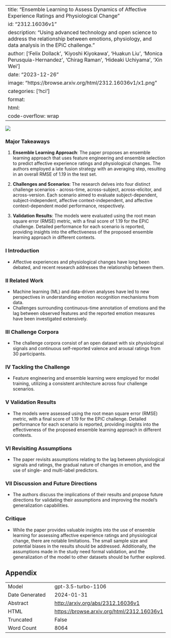 
---
title: "Ensemble Learning to Assess Dynamics of Affective Experience Ratings and Physiological Change"
id: "2312.16036v1"
description: "Using advanced technology and open science to address the relationship between emotions, physiology, and data analysis in the EPiC challenge."
author: ['Felix Dollack', 'Kiyoshi Kiyokawa', 'Huakun Liu', 'Monica Perusquia-Hernandez', 'Chirag Raman', 'Hideaki Uchiyama', 'Xin Wei']
date: "2023-12-26"
image: "https://browse.arxiv.org/html/2312.16036v1/x1.png"
categories: ['hci']
format:
  html:
    code-overflow: wrap
---

![](https://browse.arxiv.org/html/2312.16036v1/x1.png)

### Major Takeaways

1. **Ensemble Learning Approach**: The paper proposes an ensemble learning approach that uses feature engineering and ensemble selection to predict affective experience ratings and physiological changes. The authors employed a late fusion strategy with an averaging step, resulting in an overall RMSE of 1.19 in the test set.

2. **Challenges and Scenarios**: The research delves into four distinct challenge scenarios - across-time, across-subject, across-elicitor, and across-version. Each scenario aimed to evaluate subject-dependent, subject-independent, affective context-independent, and affective context-dependent model performance, respectively.

3. **Validation Results**: The models were evaluated using the root mean square error (RMSE) metric, with a final score of 1.19 for the EPiC challenge. Detailed performance for each scenario is reported, providing insights into the effectiveness of the proposed ensemble learning approach in different contexts.

### I Introduction

- Affective experiences and physiological changes have long been debated, and recent research addresses the relationship between them.

### II Related Work

- Machine learning (ML) and data-driven analyses have led to new perspectives in understanding emotion recognition mechanisms from data.
- Challenges surrounding continuous-time annotation of emotions and the lag between observed features and the reported emotion measures have been investigated extensively.

### III Challenge Corpora

- The challenge corpora consist of an open dataset with six physiological signals and continuous self-reported valence and arousal ratings from 30 participants.

### IV Tackling the Challenge

- Feature engineering and ensemble learning were employed for model training, utilizing a consistent architecture across four challenge scenarios.

### V Validation Results

- The models were assessed using the root mean square error (RMSE) metric, with a final score of 1.19 for the EPiC challenge. Detailed performance for each scenario is reported, providing insights into the effectiveness of the proposed ensemble learning approach in different contexts.

### VI Revisiting Assumptions

- The paper revisits assumptions relating to the lag between physiological signals and ratings, the gradual nature of changes in emotion, and the use of single- and multi-label predictors.

### VII Discussion and Future Directions

- The authors discuss the implications of their results and propose future directions for validating their assumptions and improving the model's generalization capabilities.

### Critique

- While the paper provides valuable insights into the use of ensemble learning for assessing affective experience ratings and physiological change, there are notable limitations. The small sample size and potential biases in the results should be addressed. Additionally, the assumptions made in the study need formal validation, and the generalization of the model to other datasets should be further explored.

## Appendix

|          |          |
|----------|----------|
| Model     | gpt-3.5-turbo-1106       |
| Date Generated     | 2024-01-31       |
| Abstract | [http://arxiv.org/abs/2312.16036v1](http://arxiv.org/abs/2312.16036v1)        |
| HTML     | [https://browse.arxiv.org/html/2312.16036v1](https://browse.arxiv.org/html/2312.16036v1)       |
| Truncated       | False       |
| Word Count       | 8064       |